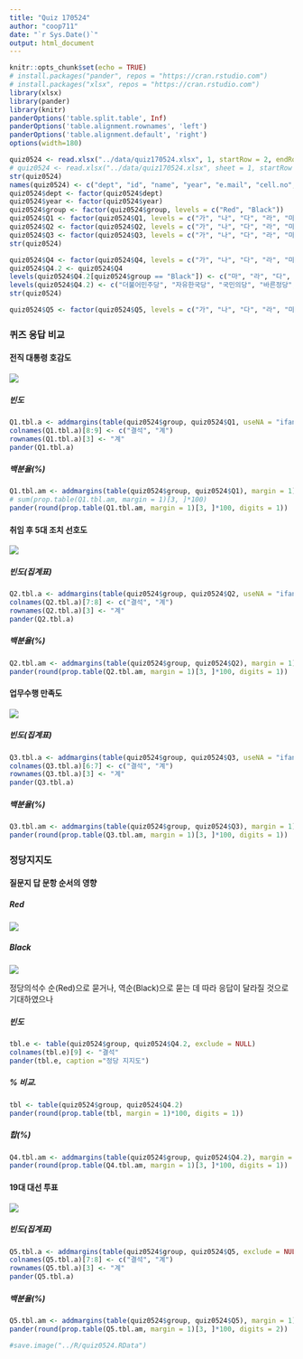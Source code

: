 ```yaml
---
title: "Quiz 170524"
author: "coop711"
date: "`r Sys.Date()`"
output: html_document
---
```


```r
knitr::opts_chunk$set(echo = TRUE)
# install.packages("pander", repos = "https://cran.rstudio.com")
# install.packages("xlsx", repos = "https://cran.rstudio.com")
library(xlsx)
library(pander)
library(knitr)
panderOptions('table.split.table', Inf)
panderOptions('table.alignment.rownames', 'left')
panderOptions('table.alignment.default', 'right')
options(width=180)
```

```r
quiz0524 <- read.xlsx("../data/quiz170524.xlsx", 1, startRow = 2, endRow = 161, colIndex = c(3:7, 9:15), colClasses=c(rep("character", 12)), stringsAsFactors = FALSE)
# quiz0524 <- read.xlsx("../data/quiz170524.xlsx", sheet = 1, startRow = 2, rows = 2:161, cols = c(3:7, 9:15), colNames = FALSE)
str(quiz0524)
names(quiz0524) <- c("dept", "id", "name", "year", "e.mail", "cell.no", "Q1", "Q2", "Q3", "Q4", "Q5", "group")
quiz0524$dept <- factor(quiz0524$dept)
quiz0524$year <- factor(quiz0524$year)
quiz0524$group <- factor(quiz0524$group, levels = c("Red", "Black"))
quiz0524$Q1 <- factor(quiz0524$Q1, levels = c("가", "나", "다", "라", "마", "바", "사"), labels = c("박정희", "김영삼", "김대중", "노무현", "이명박", "박근혜", "없음/기타"))
quiz0524$Q2 <- factor(quiz0524$Q2, levels = c("가", "나", "다", "라", "마", "바"), labels = c("일자리위원회", "임을위한행진곡", "화력발전중단", "세월호교사순직", "돈봉투만찬감찰", "모름/기타"))
quiz0524$Q3 <- factor(quiz0524$Q3, levels = c("가", "나", "다", "라", "마"), labels = c("매우 잘함", "다소 잘함", "다소 못함", "매우 잘못함", "모름/기타"))
str(quiz0524)
```


```r
quiz0524$Q4 <- factor(quiz0524$Q4, levels = c("가", "나", "다", "라", "마", "바", "사", "아"))
quiz0524$Q4.2 <- quiz0524$Q4
levels(quiz0524$Q4.2[quiz0524$group == "Black"]) <- c("마", "라", "다", "나", "가", "바", "사", "아")
levels(quiz0524$Q4.2) <- c("더불어민주당", "자유한국당", "국민의당", "바른정당", "정의당", "기타정당", "없음", "모름/기타")
str(quiz0524)
```

```r
quiz0524$Q5 <- factor(quiz0524$Q5, levels = c("가", "나", "다", "라", "마", "바"), labels = c("문재인", "홍준표", "안철수", "유승민", "심상정", "투표못함/기타"))
```


### 퀴즈 응답 비교

#### 전직 대통령 호감도

![](../pics/Quiz170524_Q1.png)

##### 빈도

```r
Q1.tbl.a <- addmargins(table(quiz0524$group, quiz0524$Q1, useNA = "ifany"))
colnames(Q1.tbl.a)[8:9] <- c("결석", "계")
rownames(Q1.tbl.a)[3] <- "계"
pander(Q1.tbl.a)
```

##### 백분율(%)

```r
Q1.tbl.am <- addmargins(table(quiz0524$group, quiz0524$Q1), margin = 1)
# sum(prop.table(Q1.tbl.am, margin = 1)[3, ]*100)
pander(round(prop.table(Q1.tbl.am, margin = 1)[3, ]*100, digits = 1))
```

#### 취임 후 5대 조치 선호도

![](../pics/Quiz170524_Q2.png)

##### 빈도(집계표)

```r
Q2.tbl.a <- addmargins(table(quiz0524$group, quiz0524$Q2, useNA = "ifany"))
colnames(Q2.tbl.a)[7:8] <- c("결석", "계")
rownames(Q2.tbl.a)[3] <- "계"
pander(Q2.tbl.a)
```

##### 백분율(%)

```r
Q2.tbl.am <- addmargins(table(quiz0524$group, quiz0524$Q2), margin = 1)
pander(round(prop.table(Q2.tbl.am, margin = 1)[3, ]*100, digits = 1))
```

#### 업무수행 만족도

![](../pics/Quiz170524_Q3.png)

##### 빈도(집계표)

```r
Q3.tbl.a <- addmargins(table(quiz0524$group, quiz0524$Q3, useNA = "ifany"))
colnames(Q3.tbl.a)[6:7] <- c("결석", "계")
rownames(Q3.tbl.a)[3] <- "계"
pander(Q3.tbl.a)
```

##### 백분율(%)

```r
Q3.tbl.am <- addmargins(table(quiz0524$group, quiz0524$Q3), margin = 1)
pander(round(prop.table(Q3.tbl.am, margin = 1)[3, ]*100, digits = 1))
```

### 정당지지도

#### 질문지 답 문항 순서의 영향

##### Red

![](../pics/Quiz170524_Q4_Red.png)

##### Black

![](../pics/Quiz170524_Q4_Black.png)


정당의석수 순(Red)으로 묻거나, 역순(Black)으로 묻는 데 따라 응답이 달라질 것으로 기대하였으나 

##### 빈도


```r
tbl.e <- table(quiz0524$group, quiz0524$Q4.2, exclude = NULL)
colnames(tbl.e)[9] <- "결석"
pander(tbl.e, caption ="정당 지지도")
```

##### % 비교.  

```r
tbl <- table(quiz0524$group, quiz0524$Q4.2)
pander(round(prop.table(tbl, margin = 1)*100, digits = 1))
```

##### 합(%)

```r
Q4.tbl.am <- addmargins(table(quiz0524$group, quiz0524$Q4.2), margin = 1)
pander(round(prop.table(Q4.tbl.am, margin = 1)[3, ]*100, digits = 1))
```

#### 19대 대선 투표

![](../pics/Quiz170524_Q5.png)

##### 빈도(집계표)

```r
Q5.tbl.a <- addmargins(table(quiz0524$group, quiz0524$Q5, exclude = NULL))
colnames(Q5.tbl.a)[7:8] <- c("결석", "계")
rownames(Q5.tbl.a)[3] <- "계"
pander(Q5.tbl.a)
```

##### 백분율(%)

```r
Q5.tbl.am <- addmargins(table(quiz0524$group, quiz0524$Q5), margin = 1)
pander(round(prop.table(Q5.tbl.am, margin = 1)[3, ]*100, digits = 2))
```


```r
#save.image("../R/quiz0524.RData")
```